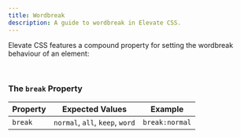 ```yaml
---
title: Wordbreak
description: A guide to wordbreak in Elevate CSS.
---
```


Elevate CSS features a compound property for setting the wordbreak behaviour of an element:

<br/>

### The `break` Property

| Property   | Expected Values | Example     |
|------------|--------------------|-----------------------|
| `break` | `normal`, `all`, `keep`, `word` |  `break:normal`  |
